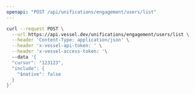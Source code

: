 ```yaml
---
openapi: "POST /api/unifications/engagement/users/list"
---
```


<RequestExample>

```bash Request
curl --request POST \
  --url https://api.vessel.dev/unifications/engagement/users/list \
  --header 'Content-Type: application/json' \
  --header 'x-vessel-api-token: ' \
  --header 'x-vessel-access-token: '\ 
  --data '{
  "cursor": "123123",
  "include": {
    "$native": false
  }
}'
```

</RequestExample>


      